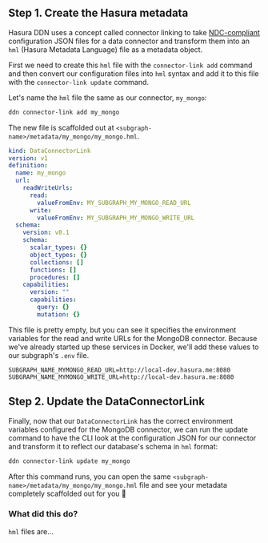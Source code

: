 
## Step 1. Create the Hasura metadata

Hasura DDN uses a concept called connector linking to take [NDC-compliant](https://github.com/hasura/ndc-spec)
configuration JSON files for a data connector and transform them into an `hml` (Hasura Metadata Language) file as a
<BaseUrlLink to="/supergraph-modeling/data-connectors/" text="DataConnectorLink" /> metadata object.

First we need to create this `hml` file with the `connector-link add` command and then convert our configuration files
into `hml` syntax and add it to this file with the `connector-link update` command.

Let's name the `hml` file the same as our connector, `my_mongo`:

```bash
ddn connector-link add my_mongo
```

The new file is scaffolded out at `<subgraph-name>/metadata/my_mongo/my_mongo.hml`.

```yaml
kind: DataConnectorLink
version: v1
definition:
  name: my_mongo
  url:
    readWriteUrls:
      read:
        valueFromEnv: MY_SUBGRAPH_MY_MONGO_READ_URL
      write:
        valueFromEnv: MY_SUBGRAPH_MY_MONGO_WRITE_URL
  schema:
    version: v0.1
    schema:
      scalar_types: {}
      object_types: {}
      collections: []
      functions: []
      procedures: []
    capabilities:
      version: ""
      capabilities:
        query: {}
        mutation: {}
```

This file is pretty empty, but you can see it specifies the environment variables for the read and write URLs for the
MongoDB connector. Because we've already started up these services in Docker, we'll add these values to our
subgraph's `.env` file.

```env
SUBGRAPH_NAME_MYMONGO_READ_URL=http://local-dev.hasura.me:8080
SUBGRAPH_NAME_MYMONGO_WRITE_URL=http://local-dev.hasura.me:8080
```

## Step 2. Update the DataConnectorLink

Finally, now that our `DataConnectorLink` has the correct environment variables configured for the MongoDB connector,
we can run the update command to have the CLI look at the configuration JSON for our connector and transform it to
reflect our database's schema in `hml` format:

```bash
ddn connector-link update my_mongo
```

After this command runs, you can open the same `<subgraph-name>/metadata/my_mongo/my_mongo.hml` file and see
your metadata completely scaffolded out for you 🎉

### What did this do?

`hml` files are...
